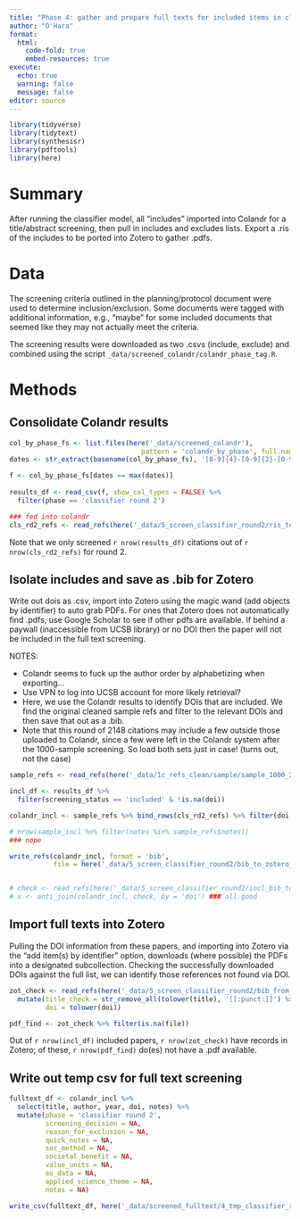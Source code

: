 ```yaml
---
title: "Phase 4: gather and prepare full texts for included items in classifier set 2"
author: "O'Hara"
format: 
  html:
    code-fold: true
    embed-resources: true
execute:
  echo: true
  warning: false
  message: false
editor: source
---
```


```r
library(tidyverse)
library(tidytext)
library(synthesisr)
library(pdftools)
library(here)
```

# Summary

After running the classifier model, all "includes" imported into Colandr for a title/abstract screening, then pull in includes and excludes lists.  Export a .ris of the includes to be ported into Zotero to gather .pdfs.  

# Data

The screening criteria outlined in the planning/protocol document were used to determine inclusion/exclusion.  Some documents were tagged with additional information, e.g., "maybe" for some included documents that seemed like they may not actually meet the criteria.

The screening results were downloaded as two .csvs (include, exclude) and combined using the script `_data/screened_colandr/colandr_phase_tag.R`.

# Methods

## Consolidate Colandr results

```r
col_by_phase_fs <- list.files(here('_data/screened_colandr'), 
                                 pattern = 'colandr_by_phase', full.names = TRUE)
dates <- str_extract(basename(col_by_phase_fs), '[0-9]{4}-[0-9]{2}-[0-9]{2}') %>% as.Date()

f <- col_by_phase_fs[dates == max(dates)]
                     
results_df <- read_csv(f, show_col_types = FALSE) %>%
  filter(phase == 'classifier round 2')

### fed into colandr
cls_rd2_refs <- read_refs(here('_data/5_screen_classifier_round2/ris_to_colandr_classifier_round2.ris'))
```

Note that we only screened `r nrow(results_df)` citations out of `r nrow(cls_rd2_refs)` for round 2.

## Isolate includes and save as .bib for Zotero

Write out dois as .csv, import into Zotero using the magic wand (add objects by identifier) to auto grab PDFs.  For ones that Zotero does not automatically find .pdfs, use Google Scholar to see if other pdfs are available.  If behind a paywall (inaccessible from UCSB library) or no DOI then the paper will not be included in the full text screening.

NOTES:

* Colandr seems to fuck up the author order by alphabetizing when exporting...
* Use VPN to log into UCSB account for more likely retrieval?
* Here, we use the Colandr results to identify DOIs that are included.  We find the original cleaned sample refs and filter to the relevant DOIs and then save that out as a .bib.  
* Note that this round of 2148 citations may include a few outside those uploaded to Colandr, since a few were left in the Colandr system after the 1000-sample screening.  So load both sets just in case! (turns out, not the case)


```r
sample_refs <- read_refs(here('_data/1c_refs_clean/sample/sample_1000_240708.ris'))

incl_df <- results_df %>%
  filter(screening_status == 'included' & !is.na(doi))

colandr_incl <- sample_refs %>% bind_rows(cls_rd2_refs) %>% filter(doi %in% incl_df$doi)

# nrow(sample_incl %>% filter(notes %in% sample_refs$notes))
### nope

write_refs(colandr_incl, format = 'bib', 
           file = here('_data/5_screen_classifier_round2/bib_to_zotero_cls_round2.bib'))


# check <- read_refs(here('_data/5_screen_classifier_round2/incl_bib_to_zotero.bib'))
# x <- anti_join(colandr_incl, check, by = 'doi') ### all good
```


## Import full texts into Zotero

Pulling the DOI information from these papers, and importing into Zotero via the "add item(s) by identifier" option, downloads (where possible) the PDFs into a designated subcollection.  Checking the successfully downloaded DOIs against the full list, we can identify those references not found via DOI.

```r
zot_check <- read_refs(here('_data/5_screen_classifier_round2/bib_from_zotero_cls_round2.bib')) %>%
  mutate(title_check = str_remove_all(tolower(title), '[[:punct:]]') %>% str_squish(),
         doi = tolower(doi))

pdf_find <- zot_check %>% filter(is.na(file))
```

Out of `r nrow(incl_df)` included papers, `r nrow(zot_check)` have records in Zotero; of these, `r nrow(pdf_find)` do(es) not have a .pdf available.

## Write out temp csv for full text screening

```r
fulltext_df <- colandr_incl %>%
  select(title, author, year, doi, notes) %>%
  mutate(phase = 'classifier round 2',
         screening_decision = NA,
         reason_for_exclusion = NA,
         quick_notes = NA,
         soc_method = NA,
         societal_benefit = NA,
         value_units = NA,
         eo_data = NA,
         applied_science_theme = NA,
         notes = NA)

write_csv(fulltext_df, here('_data/screened_fulltext/4_tmp_classifier_round2.csv'))
```


